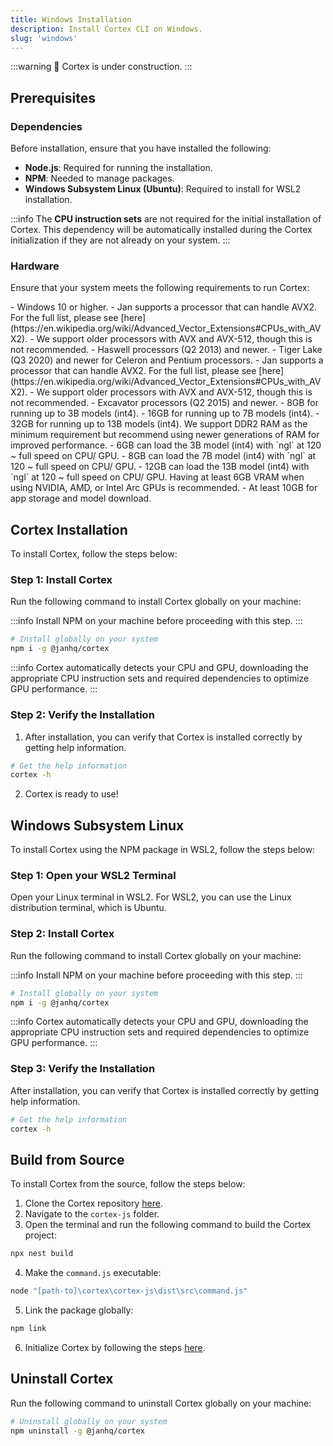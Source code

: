 ```yaml
---
title: Windows Installation
description: Install Cortex CLI on Windows.
slug: 'windows'
---
```



:::warning
🚧 Cortex is under construction.
:::

## Prerequisites

### Dependencies

Before installation, ensure that you have installed the following:

- **Node.js**: Required for running the installation.
- **NPM**: Needed to manage packages.
- **Windows Subsystem Linux (Ubuntu)**: Required to install for WSL2 installation.

:::info
The **CPU instruction sets** are not required for the initial installation of Cortex. This dependency will be automatically installed during the Cortex initialization if they are not already on your system.
:::

### Hardware

Ensure that your system meets the following requirements to run Cortex:

<Tabs>
  <TabItem value="OS" label="OS" default>
    - Windows 10 or higher.
  </TabItem>
  <TabItem value="CPU" label="CPU">
    <Tabs>
      <TabItem value="Intel" label="Intel" default>
        <Admonition type="info">
          - Jan supports a processor that can handle AVX2. For the full list, please see [here](https://en.wikipedia.org/wiki/Advanced_Vector_Extensions#CPUs_with_AVX2).
          - We support older processors with AVX and AVX-512, though this is not recommended.
        </Admonition>
        - Haswell processors (Q2 2013) and newer.
        - Tiger Lake (Q3 2020) and newer for Celeron and Pentium processors.
      </TabItem>
      <TabItem value="AMD" label="AMD">
        <Admonition type="info">
          - Jan supports a processor that can handle AVX2. For the full list, please see [here](https://en.wikipedia.org/wiki/Advanced_Vector_Extensions#CPUs_with_AVX2).
          - We support older processors with AVX and AVX-512, though this is not recommended.
        </Admonition>
        - Excavator processors (Q2 2015) and newer.
      </TabItem>
    </Tabs>
  </TabItem>
  <TabItem value="RAM" label="RAM">
    - 8GB for running up to 3B models (int4).
    - 16GB for running up to 7B models (int4).
    - 32GB for running up to 13B models (int4).
      <Admonition type="info">  
        We support DDR2 RAM as the minimum requirement but recommend using newer generations of RAM for improved performance.
      </Admonition>
  </TabItem>
  <TabItem value="GPU" label="GPU">
    - 6GB can load the 3B model (int4) with `ngl` at 120 ~ full speed on CPU/ GPU.
    - 8GB can load the 7B model (int4) with `ngl` at 120 ~ full speed on CPU/ GPU.
    - 12GB can load the 13B model (int4) with `ngl` at 120 ~ full speed on CPU/ GPU.
    <Admonition type="info">  
      Having at least 6GB VRAM when using NVIDIA, AMD, or Intel Arc GPUs is recommended.
    </Admonition>
  </TabItem>
  <TabItem value="Disk" label="Disk">
    - At least 10GB for app storage and model download.
  </TabItem>
</Tabs>

## Cortex Installation

To install Cortex, follow the steps below:

### Step 1: Install Cortex

Run the following command to install Cortex globally on your machine:

:::info
Install NPM on your machine before proceeding with this step.
:::

```sh
# Install globally on your system
npm i -g @janhq/cortex
```
:::info
Cortex automatically detects your CPU and GPU, downloading the appropriate CPU instruction sets and required dependencies to optimize GPU performance.
:::

### Step 2: Verify the Installation

1. After installation, you can verify that Cortex is installed correctly by getting help information.

```sh
# Get the help information
cortex -h
```
2. Cortex is ready to use!

## Windows Subsystem Linux

To install Cortex using the NPM package in WSL2, follow the steps below:

### Step 1: Open your WSL2 Terminal

Open your Linux terminal in WSL2. For WSL2, you can use the Linux distribution terminal, which is Ubuntu.

### Step 2: Install Cortex

Run the following command to install Cortex globally on your machine:

:::info
Install NPM on your machine before proceeding with this step.
:::

```sh
# Install globally on your system
npm i -g @janhq/cortex
```
:::info
Cortex automatically detects your CPU and GPU, downloading the appropriate CPU instruction sets and required dependencies to optimize GPU performance.
:::

### Step 3: Verify the Installation

After installation, you can verify that Cortex is installed correctly by getting help information.

```sh
# Get the help information
cortex -h
```
## Build from Source

To install Cortex from the source, follow the steps below:

1. Clone the Cortex repository [here](https://github.com/janhq/cortex/tree/dev).
2. Navigate to the `cortex-js` folder.
3. Open the terminal and run the following command to build the Cortex project:

```sh
npx nest build
```

4. Make the `command.js` executable:

```sh
node "[path-to]\cortex\cortex-js\dist\src\command.js"
```

5. Link the package globally:

```sh
npm link
```
6. Initialize Cortex by following the steps [here](/docs/instalation/windows#build-from-source).

## Uninstall Cortex

Run the following command to uninstall Cortex globally on your machine:
```sh
# Uninstall globally on your system
npm uninstall -g @janhq/cortex
```